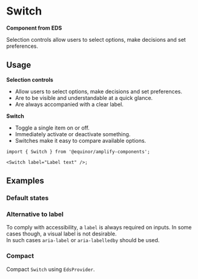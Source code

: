 
# Switch

**Component from EDS**

Selection controls allow users to select options, make decisions and set preferences.

<Links ariaUrl="https://www.w3.org/WAI/ARIA/apg/patterns/switch/" figmaUrl="https://www.figma.com/file/0bGXR2sCwMVSDNyyzu5BXrO5/UI%E2%80%94User-Interface?node-id=18442%3A38197" sourceUrl="https://github.com/equinor/design-system/blob/develop/packages/eds-core-react/src/components/Switch/Switch.tsx" edsSBUrl="https://storybook.eds.equinor.com/?path=/docs/inputs-selection-controls-switch--docs" />

<Primary />

<Controls />

## Usage

**Selection controls**

<ul>
  <li>Allow users to select options, make decisions and set preferences.</li>
  <li>Are to be visible and understandable at a quick glance.</li>
  <li>Are always accompanied with a clear label.</li>
</ul>

**Switch**

<ul>
  <li>Toggle a single item on or off.</li>
  <li>Immediately activate or deactivate something.</li>
  <li>Switches make it easy to compare available options.</li>
</ul>

```tsx
import { Switch } from '@equinor/amplify-components';

<Switch label="Label text" />;
```

## Examples

### Default states

<Canvas of={ComponentStories.DefaultStates} />

### Alternative to label

To comply with accessibility, a `label` is always required on inputs. In some cases though, a visual label is not desirable. <br />
In such cases `aria-label` or `aria-labelledby` should be used.

<Canvas of={ComponentStories.AlternativeToLabel} />

### Compact

Compact `Switch` using `EdsProvider`.

<Canvas of={ComponentStories.Compact} />

